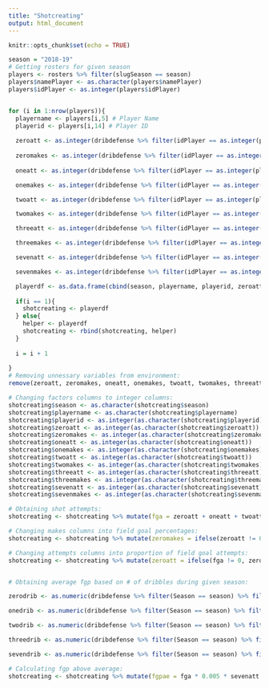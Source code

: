 ```yaml
---
title: "Shotcreating"
output: html_document
---
```


```r
knitr::opts_chunk$set(echo = TRUE)
```

```r
season = "2018-19"
# Getting rosters for given season
players <- rosters %>% filter(slugSeason == season)
players$namePlayer <- as.character(players$namePlayer)
players$idPlayer <- as.integer(players$idPlayer)


for (i in 1:nrow(players)){
  playername <- players[i,5] # Player Name
  playerid <- players[i,14] # Player ID
  
  zeroatt <- as.integer(dribdefense %>% filter(idPlayer == as.integer(playerid)) %>% filter(Season == season) %>% filter(rangeDribble == "0 Dribbles") %>% summarise(count = sum(fga))) # attempts off 0 dribbles
  
  zeromakes <- as.integer(dribdefense %>% filter(idPlayer == as.integer(playerid)) %>% filter(Season == season) %>% filter(rangeDribble == "0 Dribbles") %>% summarise(count = sum(fgm))) # makes off 0 dribbles
  
  oneatt <- as.integer(dribdefense %>% filter(idPlayer == as.integer(playerid)) %>% filter(Season == season) %>% filter(rangeDribble == "1 Dribble") %>% summarise(count = sum(fga))) # attempts off 1 dribble

  onemakes <- as.integer(dribdefense %>% filter(idPlayer == as.integer(playerid)) %>% filter(Season == season) %>% filter(rangeDribble == "1 Dribble") %>% summarise(count = sum(fgm))) # makes off 1 dribble

  twoatt <- as.integer(dribdefense %>% filter(idPlayer == as.integer(playerid)) %>% filter(Season == season) %>% filter(rangeDribble == "2 Dribbles") %>% summarise(count = sum(fga))) # attempts off 2 dribbles

  twomakes <- as.integer(dribdefense %>% filter(idPlayer == as.integer(playerid)) %>% filter(Season == season) %>% filter(rangeDribble == "2 Dribbles") %>% summarise(count = sum(fgm))) # makes off 2 dribbles

  threeatt <- as.integer(dribdefense %>% filter(idPlayer == as.integer(playerid)) %>% filter(Season == season) %>% filter(rangeDribble == "3-6 Dribbles") %>% summarise(count = sum(fga))) # attempts off 3-6 dribbles

  threemakes <- as.integer(dribdefense %>% filter(idPlayer == as.integer(playerid)) %>% filter(Season == season) %>% filter(rangeDribble == "3-6 Dribbles") %>% summarise(count = sum(fgm))) # makes off 3-6 dribbles

  sevenatt <- as.integer(dribdefense %>% filter(idPlayer == as.integer(playerid)) %>% filter(Season == season) %>% filter(rangeDribble == "7+ Dribbles") %>% summarise(count = sum(fga))) # attempts off 7+ dribbles

  sevenmakes <- as.integer(dribdefense %>% filter(idPlayer == as.integer(playerid)) %>% filter(Season == season) %>% filter(rangeDribble == "7+ Dribbles") %>% summarise(count = sum(fgm))) # makes off 7+ dribbles

  playerdf <- as.data.frame(cbind(season, playername, playerid, zeroatt, zeromakes, oneatt, onemakes, twoatt, twomakes, threeatt, threemakes, sevenatt, sevenmakes))
  
  if(i == 1){
    shotcreating <- playerdf
  } else{
    helper <- playerdf
    shotcreating <- rbind(shotcreating, helper)
  }
  
  i = i + 1
  
}
# Removing unnessary variables from environment:
remove(zeroatt, zeromakes, oneatt, onemakes, twoatt, twomakes, threeatt, threemakes, sevenatt, sevenmakes, helper, playerdf)

# Changing factors columns to integer columns:
shotcreating$season <- as.character(shotcreating$season)
shotcreating$playername <- as.character(shotcreating$playername)
shotcreating$playerid <- as.integer(as.character(shotcreating$playerid))
shotcreating$zeroatt <- as.integer(as.character(shotcreating$zeroatt))
shotcreating$zeromakes <- as.integer(as.character(shotcreating$zeromakes))
shotcreating$oneatt <- as.integer(as.character(shotcreating$oneatt))
shotcreating$onemakes <- as.integer(as.character(shotcreating$onemakes))
shotcreating$twoatt <- as.integer(as.character(shotcreating$twoatt))
shotcreating$twomakes <- as.integer(as.character(shotcreating$twomakes))
shotcreating$threeatt <- as.integer(as.character(shotcreating$threeatt))
shotcreating$threemakes <- as.integer(as.character(shotcreating$threemakes))
shotcreating$sevenatt <- as.integer(as.character(shotcreating$sevenatt))
shotcreating$sevenmakes <- as.integer(as.character(shotcreating$sevenmakes))

# Obtaining shot attempts:
shotcreating <- shotcreating %>% mutate(fga = zeroatt + oneatt + twoatt + threeatt + sevenatt) %>% select(season:playerid, fga, zeroatt:sevenmakes)

# Changing makes columns into field goal percentages:
shotcreating <- shotcreating %>% mutate(zeromakes = ifelse(zeroatt != 0, zeromakes / zeroatt, 0)) %>% mutate(onemakes = ifelse(oneatt != 0, onemakes / oneatt, 0)) %>% mutate(twomakes = ifelse(twoatt != 0, twomakes / twoatt, 0)) %>% mutate(threemakes = ifelse(threeatt != 0, threemakes / threeatt, 0)) %>% mutate(sevenmakes = ifelse(sevenatt != 0, sevenmakes / sevenatt, 0))

# Changing attempts columns into proportion of field goal attempts:
shotcreating <- shotcreating %>% mutate(zeroatt = ifelse(fga != 0, zeroatt / fga, 0)) %>% mutate(oneatt = ifelse(fga != 0, oneatt / fga, 0)) %>% mutate(twoatt = ifelse(fga != 0, twoatt / fga, 0)) %>% mutate(threeatt = ifelse(fga != 0, threeatt / fga, 0)) %>% mutate(sevenatt = ifelse(fga != 0, sevenatt / fga, 0))


# Obtaining average fgp based on # of dribbles during given season:

zerodrib <- as.numeric(dribdefense %>% filter(Season == season) %>% filter(rangeDribble == "0 Dribbles") %>% summarise(fgp = sum(fgm) / sum(fga))) # average fgp off 0 dribbles during season

onedrib <- as.numeric(dribdefense %>% filter(Season == season) %>% filter(rangeDribble == "1 Dribble") %>% summarise(fgp = sum(fgm) / sum(fga))) # average fgp off 1 dribble during season

twodrib <- as.numeric(dribdefense %>% filter(Season == season) %>% filter(rangeDribble == "2 Dribbles") %>% summarise(fgp = sum(fgm) / sum(fga))) # average fgp off 2 dribbles during season

threedrib <- as.numeric(dribdefense %>% filter(Season == season) %>% filter(rangeDribble == "3-6 Dribbles") %>% summarise(fgp = sum(fgm) / sum(fga))) # average fgp off 3-6 dribbles during season

sevendrib <- as.numeric(dribdefense %>% filter(Season == season) %>% filter(rangeDribble == "7+ Dribbles") %>% summarise(fgp = sum(fgm) / sum(fga))) # average fgp off 7+ dribbles during season

# Calculating fgp above average:
shotcreating <- shotcreating %>% mutate(fgpae = fga * 0.005 * sevenatt * sevenmakes) %>% mutate(gb = fga * 0.005 * sevenatt * (sevenmakes - sevendrib)) %>% mutate(total = fgpae + gb)



```







